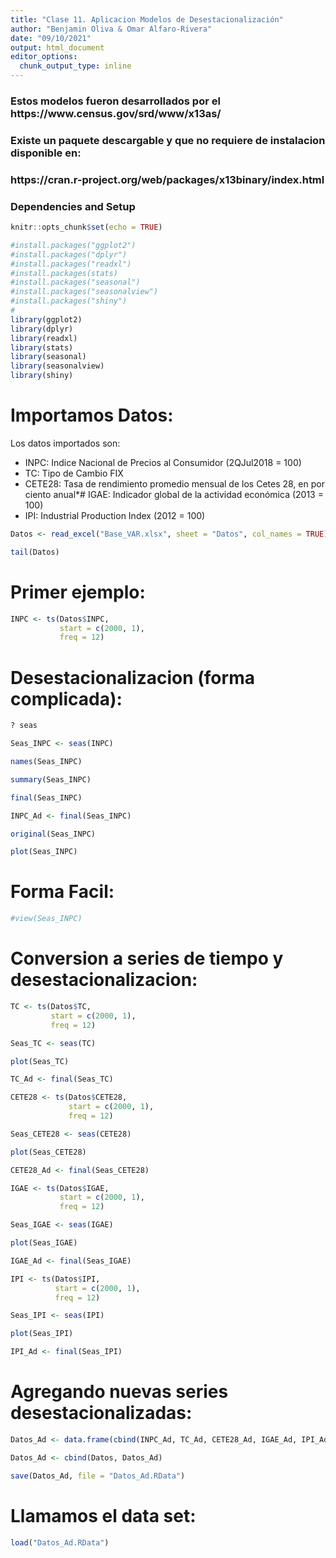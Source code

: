 ```yaml
---
title: "Clase 11. Aplicacion Modelos de Desestacionalización"
author: "Benjamin Oliva & Omar Alfaro-Rivera"
date: "09/10/2021"
output: html_document
editor_options: 
  chunk_output_type: inline
---
```


### Estos modelos fueron desarrollados por el https://www.census.gov/srd/www/x13as/
### Existe un paquete descargable y que no requiere de instalacion disponible en:
### https://cran.r-project.org/web/packages/x13binary/index.html

### Dependencies and Setup
```r
knitr::opts_chunk$set(echo = TRUE)

#install.packages("ggplot2")
#install.packages("dplyr")
#install.packages("readxl")
#install.packages(stats)
#install.packages("seasonal")
#install.packages("seasonalview")
#install.packages("shiny")
# 
library(ggplot2)
library(dplyr)
library(readxl)
library(stats)
library(seasonal)
library(seasonalview)
library(shiny)

```

# Importamos Datos:

Los datos importados son:

* INPC: Indice Nacional de Precios al Consumidor (2QJul2018 = 100)
* TC: Tipo de Cambio FIX 
* CETE28: Tasa de rendimiento promedio mensual de los Cetes 28, en por ciento anual*# IGAE: Indicador global de la actividad económica (2013 = 100)
* IPI: Industrial Production Index (2012 = 100)

```r

Datos <- read_excel("Base_VAR.xlsx", sheet = "Datos", col_names = TRUE)

tail(Datos)

```

# Primer ejemplo:

```r

INPC <- ts(Datos$INPC, 
           start = c(2000, 1), 
           freq = 12)

```

# Desestacionalizacion (forma complicada):

```r

? seas

Seas_INPC <- seas(INPC)

names(Seas_INPC)

summary(Seas_INPC)

```

```r

final(Seas_INPC)
```

```r

INPC_Ad <- final(Seas_INPC)

```

```r

original(Seas_INPC)

```

```r

plot(Seas_INPC)

```

# Forma Facil:

```r

#view(Seas_INPC)

```

# Conversion a series de tiempo y desestacionalizacion:

```r

TC <- ts(Datos$TC, 
         start = c(2000, 1),
         freq = 12)

Seas_TC <- seas(TC)

plot(Seas_TC)

TC_Ad <- final(Seas_TC)

```

```r

CETE28 <- ts(Datos$CETE28, 
             start = c(2000, 1), 
             freq = 12)

Seas_CETE28 <- seas(CETE28)

plot(Seas_CETE28)

CETE28_Ad <- final(Seas_CETE28)

```

```r

IGAE <- ts(Datos$IGAE, 
           start = c(2000, 1), 
           freq = 12)

Seas_IGAE <- seas(IGAE)

plot(Seas_IGAE)

IGAE_Ad <- final(Seas_IGAE)

```

```r

IPI <- ts(Datos$IPI, 
          start = c(2000, 1), 
          freq = 12)

Seas_IPI <- seas(IPI)

plot(Seas_IPI)

IPI_Ad <- final(Seas_IPI)

```

# Agregando nuevas series desestacionalizadas:

```r

Datos_Ad <- data.frame(cbind(INPC_Ad, TC_Ad, CETE28_Ad, IGAE_Ad, IPI_Ad))

Datos_Ad <- cbind(Datos, Datos_Ad)

save(Datos_Ad, file = "Datos_Ad.RData")

```

# Llamamos el data set:

```r

load("Datos_Ad.RData")

```

